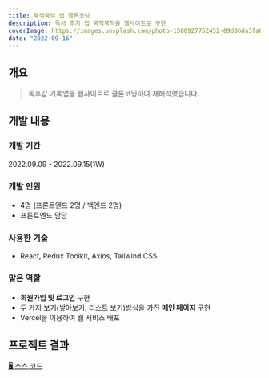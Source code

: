 ```yaml
---
title: 북적북적 앱 클론코딩
description: 독서 후기 앱 북적북적을 웹사이트로 구현
coverImage: https://images.unsplash.com/photo-1580927752452-89d86da3fa0a?ixlib=rb-1.2.1&ixid=MnwxMjA3fDB8MHxwaG90by1wYWdlfHx8fGVufDB8fHx8&auto=format&fit=crop&w=1540&q=50
date: "2022-09-16"
---
```


## 개요

> 독후감 기록앱을 웹사이트로 클론코딩하여 재해석했습니다.

## 개발 내용

### 개발 기간

2022.09.09 - 2022.09.15(1W)

### 개발 인원

- 4명 (프론트엔드 2명 / 백엔드 2명)
- 프론트엔드 담당

### 사용한 기술

- React, Redux Toolkit, Axios, Tailwind CSS

### 맡은 역할

- **회원가입 및 로그인** 구현
- 두 가지 보기(쌓아보기, 리스트 보기)방식을 가진 **메인 페이지** 구현
- Vercel을 이용하여 웹 서비스 배포

## 프로젝트 결과

[🖥️ 소스 코드](https://github.com/bookbookw71/3team_FE)
